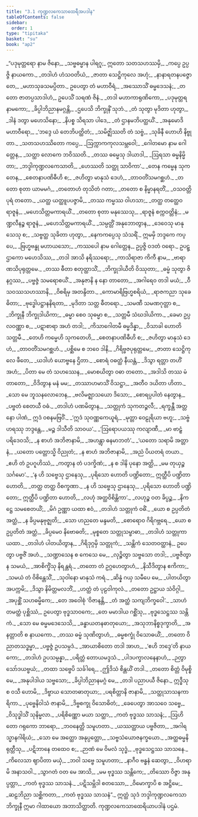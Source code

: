 ```yaml
---
title: "3.1 ကုဏ္ဍလကေသာထေရီအပဒါန"
tableOfContents: false
sidebar:
  order: 1
type: "tipitaka"
basket: "su"
book: "ap2"
---
```



<DynamicBreadcrumb />

<Division number="1" book="ap2" e="ch" v="20" p="24">

<Paragraph number="694" type="verses" book="ap2">
_“ပဒုမုတ္တရော နာမ ဇိနော,_  
_သဗ္ဗဓမ္မာန ပါရဂူ;_  
ဣတော သတသဟဿမှိ,_  
_ကပ္ပေ ဥပ္ပဇ္ဇိ နာယကော._  

</Paragraph>

</Division>
<Division number="2" book="ap2" e="ch" v="20" p="24">

<Paragraph number="695" type="verses" book="ap2">
_တဒါဟံ ဟံသဝတိယံ,_  
_ဇာတာ သေဋ္ဌိကုလေ အဟုံ;_  
_နာနာရတနပဇ္ဇောတေ,_  
_မဟာသုခသမပ္ပိတာ._  

</Paragraph>

</Division>
<Division number="3" book="ap2" e="ch" v="20" p="24">

<Paragraph number="696" book="ap2">
ဥပေတွာ တံ မဟာဝီရံ,_  
_အဿောသိံ ဓမ္မဒေသနံ;_  
_တတော ဇာတပ္ပသာဒါဟံ,_  
ဥပေသိံ သရဏံ ဇိနံ._  

</Paragraph>

</Division>
<Division number="4" book="ap2" e="ch" v="20" p="24">

<Paragraph number="697" type="verses" book="ap2">
_တဒါ မဟာကာရုဏိကော,_  
_ပဒုမုတ္တရနာမကော;_  
_ခိပ္ပါဘိညာနမဂ္ဂန္တိ,_  
_ဌပေသိ ဘိက္ခုနိံ သုဘံ._  

</Paragraph>

</Division>
<Division number="5" book="ap2" e="ch" v="20" p="24">

<Paragraph number="698" type="verses" book="ap2">
_တံ သုတွာ မုဒိတာ ဟုတွာ,_  
_ဒါနံ ဒတွာ မဟေသိနော;_  
_နိပစ္စ သိရသာ ပါဒေ,_  
_တံ ဌာနမဘိပတ္ထယိံ._  

</Paragraph>

</Division>
<Division number="6" book="ap2" e="ch" v="20" p="24">

<Paragraph number="699" type="verses" book="ap2">
_အနုမောဒိ မဟာဝီရော,_  
_‘ဘဒ္ဒေ ယံ တေဘိပတ္ထိတံ;_  
_သမိဇ္ဈိဿတိ တံ သဗ္ဗံ,_  
_သုခိနီ ဟောဟိ နိဗ္ဗုတာ._  

</Paragraph>

</Division>
<Division number="7" book="ap2" e="ch" v="20" p="24">

<Paragraph number="700" type="verses" book="ap2">
_သတသဟဿိတော ကပ္ပေ,_  
_ဩက္ကာကကုလသမ္ဘဝေါ;_  
_ဂေါတမော နာမ ဂေါတ္တေန,_  
_သတ္ထာ လောကေ ဘဝိဿတိ._  

</Paragraph>

</Division>
<Division number="8" book="ap2" e="ch" v="20" p="24">

<Paragraph number="701" type="verses" book="ap2">
_တဿ ဓမ္မေသု ဒါယာဒါ,_  
_ဩရသာ ဓမ္မနိမ္မိတာ;_  
_ဘဒ္ဒါကုဏ္ဍလကေသာတိ,_  
_ဟေဿတိ သတ္ထု သာဝိကာ’._  

</Paragraph>

</Division>
<Division number="9" book="ap2" e="ch" v="20" p="25">

<Paragraph number="702" type="verses" book="ap2">
_တေန ကမ္မေန သုကတေန,_  
_စေတနာပဏိဓီဟိ စ;_  
_ဇဟိတွာ မာနုသံ ဒေဟံ,_  
_တာဝတိံသမဂစ္ဆဟံ._  

</Paragraph>

</Division>
<Division number="10" book="ap2" e="ch" v="20" p="25">

<Paragraph number="703" type="verses" book="ap2">
_တတော စုတာ ယာမမဂံ,_  
_တတောဟံ တုသိတံ ဂတာ;_  
_တတော စ နိမ္မာနရတိံ,_  
_ဝသဝတ္တိပုရံ တတော._  

</Paragraph>

</Division>
<Division number="11" book="ap2" e="ch" v="20" p="25">

<Paragraph number="704" type="verses" book="ap2">
_ယတ္ထ ယတ္ထူပပဇ္ဇာမိ,_  
_တဿ ကမ္မဿ ဝါဟသာ;_  
_တတ္ထ တတ္ထေဝ ရာဇူနံ,_  
_မဟေသိတ္တမကာရယိံ._  

</Paragraph>

</Division>
<Division number="12" book="ap2" e="ch" v="20" p="25">

<Paragraph number="705" type="verses" book="ap2">
_တတော စုတာ မနုဿေသု,_  
_ရာဇူနံ စက္ကဝတ္တိနံ;_  
_မဏ္ဍလီနဉ္စ ရာဇူနံ,_  
_မဟေသိတ္တမကာရယိံ._  

</Paragraph>

</Division>
<Division number="13" book="ap2" e="ch" v="20" p="25">

<Paragraph number="706" type="verses" book="ap2">
_သမ္ပတ္တိံ အနုဘောတွာန,_  
_ဒေဝေသု မာနုသေသု စ;_  
_သဗ္ဗတ္ထ သုခိတာ ဟုတွာ,_  
_နေကကပ္ပေသု သံသရိံ._  

</Paragraph>

</Division>
<Division number="14" book="ap2" e="ch" v="20" p="25">

<Paragraph number="707" book="ap2">
ဣမမှိ ဘဒ္ဒကေ ကပ္ပေ,_  
_ဗြဟ္မဗန္ဓု မဟာယသော;_  
_ကဿပေါ နာမ ဂေါတ္တေန,_  
ဥပ္ပဇ္ဇိ ဝဒတံ ဝရော._  

</Paragraph>

</Division>
<Division number="15" book="ap2" e="ch" v="20" p="25">

<Paragraph number="708" type="verses" book="ap2">
ဥပဋ္ဌာကော မဟေသိဿ,_  
_တဒါ အာသိ နရိဿရော;_  
_ကာသိရာဇာ ကိကီ နာမ,_  
_ဗာရာဏသိပုရုတ္တမေ._  

</Paragraph>

</Division>
<Division number="16" book="ap2" e="ch" v="20" p="25">

<Paragraph number="709" type="verses" book="ap2">
_တဿ ဓီတာ စတုတ္ထာသိံ,_  
_ဘိက္ခုဒါယီတိ ဝိဿုတာ;_  
_ဓမ္မံ သုတွာ ဇိနဂ္ဂဿ,_  
_ပဗ္ဗဇ္ဇံ သမရောစယိံ._  

</Paragraph>

</Division>
<Division number="17" book="ap2" e="ch" v="20" p="25">

<Paragraph number="710" type="verses" book="ap2">
_အနုဇာနိ န နော တာတော,_  
_အဂါရေဝ တဒါ မယံ;_  
_ဝီသဝဿသဟဿာနိ,_  
_ဝိစရိမှ အတန္ဒိတာ._  

</Paragraph>

</Division>
<Division number="18" book="ap2" e="ch" v="20" p="25">

<Paragraph number="711" type="verses" book="ap2">
_ကောမာရိဗြဟ္မစရိယံ,_  
_ရာဇကညာ သုခေဓိတာ;_  
_ဗုဒ္ဓေါပဋ္ဌာနနိရတာ,_  
_မုဒိတာ သတ္တ ဓီတရော._  

</Paragraph>

</Division>
<Division number="19" book="ap2" e="ch" v="20" p="25">

<Paragraph number="712" type="verses" book="ap2">
_သမဏီ သမဏဂုတ္တာ စ,_  
_ဘိက္ခုနီ ဘိက္ခုဒါယိကာ;_  
_ဓမ္မာ စေဝ သုဓမ္မာ စ,_  
_သတ္တမီ သံဃဒါယိကာ._  

</Paragraph>

</Division>
<Division number="20" book="ap2" e="ch" v="20" p="25">

<Paragraph number="713" type="verses" book="ap2">
_ခေမာ ဥပ္ပလဝဏ္ဏာ စ,_  
_ပဋာစာရာ အဟံ တဒါ;_  
_ကိသာဂေါတမီ ဓမ္မဒိန္နာ,_  
_ဝိသာခါ ဟောတိ သတ္တမီ._  

</Paragraph>

</Division>
<Division number="21" book="ap2" e="ch" v="20" p="26">

<Paragraph number="714" type="verses" book="ap2">
_တေဟိ ကမ္မေဟိ သုကတေဟိ,_  
_စေတနာပဏိဓီဟိ စ;_  
_ဇဟိတွာ မာနုသံ ဒေဟံ,_  
_တာဝတိံသမဂစ္ဆဟံ._  

</Paragraph>

</Division>
<Division number="22" book="ap2" e="ch" v="20" p="26">

<Paragraph number="715" type="verses" book="ap2">
_ပစ္ဆိမေ စ ဘဝေ ဒါနိ,_  
_ဂိရိဗ္ဗဇပုရုတ္တမေ;_  
_ဇာတာ သေဋ္ဌိကုလေ ဖီတေ,_  
_ယဒါဟံ ယောဗ္ဗနေ ဌိတာ._  

</Paragraph>

</Division>
<Division number="23" book="ap2" e="ch" v="20" p="26">

<Paragraph number="716" type="verses" book="ap2">
_စောရံ ဝဓတ္ထံ နီယန္တံ,_  
_ဒိသွာ ရတ္တာ တဟိံ အဟံ;_  
_ပိတာ မေ တံ သဟဿေန,_  
_မောစယိတွာ ဝဓာ တတော._  

</Paragraph>

</Division>
<Division number="24" book="ap2" e="ch" v="20" p="26">

<Paragraph number="717" type="verses" book="ap2">
_အဒါသိ တဿ မံ တာတော,_  
_ဝိဒိတွာန မနံ မမ;_  
_တဿာဟမာသိံ ဝိသဋ္ဌာ,_  
_အတီဝ ဒယိတာ ဟိတာ._  

</Paragraph>

</Division>
<Division number="25" book="ap2" e="ch" v="20" p="26">

<Paragraph number="718" type="verses" book="ap2">
_သော မေ ဘူသနလောဘေန,_  
_ဗလိမဇ္ဈာသယော ဒိသော;_  
_စောရပ္ပပါတံ နေတွာန,_  
_ပဗ္ဗတံ စေတယီ ဝဓံ._  

</Paragraph>

</Division>
<Division number="26" book="ap2" e="ch" v="20" p="26">

<Paragraph number="719" type="verses" book="ap2">
_တဒါဟံ ပဏမိတွာန,_  
_သတ္တုကံ သုကတဉ္ဇလီ;_  
_ရက္ခန္တီ အတ္တနော ပါဏံ,_  
ဣဒံ ဝစနမဗြဝိံ._  

</Paragraph>

</Division>
<Division number="27" book="ap2" e="ch" v="20" p="26">

<Paragraph number="720" type="verses" book="ap2">
_‘ဣဒံ သုဝဏ္ဏကေယူရံ,_  
_မုတ္တာ ဝေဠုရိယာ ဗဟူ;_  
_သဗ္ဗံ ဟရဿု ဘဒ္ဒန္တေ,_  
_မဉ္စ ဒါသီတိ သာဝယ’._  

</Paragraph>

</Division>
<Division number="28" book="ap2" e="ch" v="20" p="26">

<Paragraph number="721" type="verses" book="ap2">
_‘ဩရောပယဿု ကလျာဏီ,_  
_မာ ဗာဠှံ ပရိဒေဝသိ;_  
_န စာဟံ အဘိဇာနာမိ,_  
_အဟန္တွာ ဓနမာဘတံ’._  

</Paragraph>

</Division>
<Division number="29" book="ap2" e="ch" v="20" p="26">

<Paragraph number="722" type="verses" book="ap2">
_‘ယတော သရာမိ အတ္တာနံ,_  
_ယတော ပတ္တောသ္မိ ဝိညုတံ;_  
_န စာဟံ အဘိဇာနာမိ,_  
_အညံ ပိယတရံ တယာ._  

</Paragraph>

</Division>
<Division number="30" book="ap2" e="ch" v="20" p="26">

<Paragraph number="723" type="verses" book="ap2">
_ဧဟိ တံ ဥပဂူဟိဿံ,_  
_ကတွာန တံ ပဒက္ခိဏံ;_  
_န စ ဒါနိ ပုနော အတ္ထိ,_  
_မမ တုယှဉ္စ သင်္ဂမော’._  

</Paragraph>

</Division>
<Division number="31" book="ap2" e="ch" v="20" p="27">

<Paragraph number="724" type="verses" book="ap2">
_‘န ဟိ သဗ္ဗေသု ဌာနေသု,_  
_ပုရိသော ဟောတိ ပဏ္ဍိတော;_  
ဣတ္ထီပိ ပဏ္ဍိတာ ဟောတိ,_  
_တတ္ထ တတ္ထ ဝိစက္ခဏာ._  

</Paragraph>

</Division>
<Division number="32" book="ap2" e="ch" v="20" p="27">

<Paragraph number="725" type="verses" book="ap2">
_န ဟိ သဗ္ဗေသု ဌာနေသု,_  
_ပုရိသော ဟောတိ ပဏ္ဍိတော;_  
ဣတ္ထီပိ ပဏ္ဍိတာ ဟောတိ,_  
_လဟုံ အတ္ထဝိစိန္တိကာ’._  

</Paragraph>

</Division>
<Division number="33" book="ap2" e="ch" v="20" p="27">

<Paragraph number="726" type="verses" book="ap2">
_လဟုဉ္စ ဝတ ခိပ္ပဉ္စ,_  
_နိကဋ္ဌေ သမစေတယိံ;_  
_မိဂံ ဥဏ္ဏာ ယထာ ဧဝံ,_  
_တဒါဟံ သတ္တုကံ ဝဓိံ._  

</Paragraph>

</Division>
<Division number="34" book="ap2" e="ch" v="20" p="27">

<Paragraph number="727" type="verses" book="ap2">
_ယော စ ဥပ္ပတိတံ အတ္ထံ,_  
_န ခိပ္ပမနုဗုဇ္ဈတိ;_  
_သော ဟညတေ မန္ဒမတိ,_  
_စောရောဝ ဂိရိဂဗ္ဘရေ._  

</Paragraph>

</Division>
<Division number="35" book="ap2" e="ch" v="20" p="27">

<Paragraph number="728" type="verses" book="ap2">
_ယော စ ဥပ္ပတိတံ အတ္ထံ,_  
_ခိပ္ပမေဝ နိဗောဓတိ;_  
_မုစ္စတေ သတ္တုသမ္ဗာဓာ,_  
_တဒါဟံ သတ္တုကာ ယထာ._  

</Paragraph>

</Division>
<Division number="36" book="ap2" e="ch" v="20" p="27">

<Paragraph number="729" type="verses" book="ap2">
_တဒါဟံ ပါတယိတွာန,_  
_ဂိရိဒုဂ္ဂမှိ သတ္တုကံ;_  
_သန္တိကံ သေတဝတ္ထာနံ,_  
ဥပေတွာ ပဗ္ဗဇိံ အဟံ._  

</Paragraph>

</Division>
<Division number="37" book="ap2" e="ch" v="20" p="27">

<Paragraph number="730" type="verses" book="ap2">
_သဏ္ဍာသေန စ ကေသေ မေ,_  
_လုဉ္စိတွာ သဗ္ဗသော တဒါ;_  
_ပဗ္ဗဇိတွာန သမယံ,_  
_အာစိက္ခိံသု နိရန္တရံ._  

</Paragraph>

</Division>
<Division number="38" book="ap2" e="ch" v="20" p="27">

<Paragraph number="731" type="verses" book="ap2">
_တတော တံ ဥဂ္ဂဟေတွာဟံ,_  
_နိသီဒိတွာန ဧကိကာ;_  
_သမယံ တံ ဝိစိန္တေသိံ,_  
_သုဝါနော မာနုသံ ကရံ._  

</Paragraph>

</Division>
<Division number="39" book="ap2" e="ch" v="20" p="27">

<Paragraph number="732" type="verses" book="ap2">
_ဆိန္နံ ဂယှ သမီပေ မေ,_  
_ပါတယိတွာ အပက္ကမိ;_  
_ဒိသွာ နိမိတ္တမလဘိံ,_  
_ဟတ္ထံ တံ ပုဠဝါကုလံ._  

</Paragraph>

</Division>
<Division number="40" book="ap2" e="ch" v="20" p="27">

<Paragraph number="733" type="verses" book="ap2">
_တတော ဥဋ္ဌာယ သံဝိဂ္ဂါ,_  
_အပုစ္ဆိံ သဟဓမ္မိကေ;_  
_တေ အဝေါစုံ ‘ဝိဇာနန္တိ,_  
_တံ အတ္ထံ သကျဘိက္ခဝေါ’._  

</Paragraph>

</Division>
<Division number="41" book="ap2" e="ch" v="20" p="27">

<Paragraph number="734" type="verses" book="ap2">
_သာဟံ တမတ္ထံ ပုစ္ဆိဿံ,_  
ဥပေတွာ ဗုဒ္ဓသာဝကေ;_  
_တေ မမာဒါယ ဂစ္ဆိံသု,_  
_ဗုဒ္ဓသေဋ္ဌဿ သန္တိကံ._  

</Paragraph>

</Division>
<Division number="42" book="ap2" e="ch" v="20" p="28">

<Paragraph number="735" type="verses" book="ap2">
_သော မေ ဓမ္မမဒေသေသိ,_  
_ခန္ဓာယတနဓာတုယော;_  
_အသုဘာနိစ္စဒုက္ခာတိ,_  
_အနတ္တာတိ စ နာယကော._  

</Paragraph>

</Division>
<Division number="43" book="ap2" e="ch" v="20" p="28">

<Paragraph number="736" type="verses" book="ap2">
_တဿ ဓမ္မံ သုဏိတွာဟံ,_  
_ဓမ္မစက္ခုံ ဝိသောဓယိံ;_  
_တတော ဝိညာတသဒ္ဓမ္မာ,_  
_ပဗ္ဗဇ္ဇံ ဥပသမ္ပဒံ._  

</Paragraph>

</Division>
<Division number="44" book="ap2" e="ch" v="20" p="28">

<Paragraph number="737" type="verses" book="ap2">
_အာယာစိတော တဒါ အာဟ,_  
_‘ဧဟိ ဘဒ္ဒေ’တိ နာယကော;_  
_တဒါဟံ ဥပသမ္ပန္နာ,_  
_ပရိတ္တံ တောယမဒ္ဒသံ._  

</Paragraph>

</Division>
<Division number="45" book="ap2" e="ch" v="20" p="28">

<Paragraph number="738" type="verses" book="ap2">
_ပါဒပက္ခာလနေနာဟံ,_  
_ဉတွာ သော်ဒယဗ္ဗယံ;_  
_တထာ သဗ္ဗေပိ သင်္ခါရေ,_  
_ဤဒိသံ စိန္တယိံ တဒါ._  

</Paragraph>

</Division>
<Division number="46" book="ap2" e="ch" v="20" p="28">

<Paragraph number="739" type="verses" book="ap2">
_တတော စိတ္တံ ဝိမုစ္စိ မေ,_  
_အနုပါဒါယ သဗ္ဗသော;_  
_ခိပ္ပါဘိညာနမဂ္ဂံ မေ,_  
_တဒါ ပညာပယီ ဇိနော._  

</Paragraph>

</Division>
<Division number="47" book="ap2" e="ch" v="20" p="28">

<Paragraph number="740" type="verses" book="ap2">
ဣဒ္ဓီသု စ ဝသီ ဟောမိ,_  
_ဒိဗ္ဗာယ သောတဓာတုယာ;_  
_ပရစိတ္တာနိ ဇာနာမိ,_  
_သတ္ထုသာသနကာရိကာ._  

</Paragraph>

</Division>
<Division number="48" book="ap2" e="ch" v="20" p="28">

<Paragraph number="741" type="verses" book="ap2">
_ပုဗ္ဗေနိဝါသံ ဇာနာမိ,_  
_ဒိဗ္ဗစက္ခု ဝိသောဓိတံ;_  
_ခေပေတွာ အာသဝေ သဗ္ဗေ,_  
_ဝိသုဒ္ဓါသိံ သုနိမ္မလာ._  

</Paragraph>

</Division>
<Division number="49" book="ap2" e="ch" v="20" p="28">

<Paragraph number="742" type="verses" book="ap2">
_ပရိစိဏ္ဏော မယာ သတ္ထာ,_  
_ကတံ ဗုဒ္ဓဿ သာသနံ;_  
_ဩဟိတော ဂရုကော ဘာရော,_  
_ဘဝနေတ္တိ သမူဟတာ._  

</Paragraph>

</Division>
<Division number="50" book="ap2" e="ch" v="20" p="28">

<Paragraph number="743" type="verses" book="ap2">
_ယဿတ္ထာယ ပဗ္ဗဇိတာ,_  
_အဂါရသ္မာနဂါရိယံ;_  
_သော မေ အတ္ထော အနုပ္ပတ္တော,_  
_သဗ္ဗသံယောဇနက္ခယော._  

</Paragraph>

</Division>
<Division number="51" book="ap2" e="ch" v="20" p="28">

<Paragraph number="744" type="verses" book="ap2">
_အတ္ထဓမ္မနိရုတ္တီသု,_  
_ပဋိဘာနေ တထေဝ စ;_  
_ဉာဏံ မေ ဝိမလံ သုဒ္ဓံ,_  
_ဗုဒ္ဓသေဋ္ဌဿ သာသနေ._  

</Paragraph>

</Division>
<Division number="52" book="ap2" e="ch" v="20" p="28">

<Paragraph number="745" type="verses" book="ap2">
_ကိလေသာ ဈာပိတာ မယှံ,_  
_ဘဝါ သဗ္ဗေ သမူဟတာ;_  
_နာဂီဝ ဗန္ဓနံ ဆေတွာ,_  
_ဝိဟရာမိ အနာသဝါ._  

</Paragraph>

</Division>
<Division number="53" book="ap2" e="ch" v="20" p="29">

<Paragraph number="746" type="verses" book="ap2">
_သွာဂတံ ဝတ မေ အာသိ,_  
_မမ ဗုဒ္ဓဿ သန္တိကေ;_  
_တိဿော ဝိဇ္ဇာ အနုပ္ပတ္တာ,_  
_ကတံ ဗုဒ္ဓဿ သာသနံ._  

</Paragraph>

</Division>
<Division number="54" book="ap2" e="ch" v="20" p="29">

<Paragraph number="747" type="verses" book="ap2">
_ပဋိသမ္ဘိဒါ စတဿော,_  
_ဝိမောက္ခာပိ စ အဋ္ဌိမေ;_  
_ဆဠဘိညာ သစ္ဆိကတာ,_  
_ကတံ ဗုဒ္ဓဿ သာသနံ”._  

</Paragraph>

<Paragraph number="748" book="ap2">
ဣတ္ထံ သုဒံ ဘဒ္ဒါကုဏ္ဍလကေသာ ဘိက္ခုနီ ဣမာ ဂါထာယော အဘာသိတ္ထာတိ.

</Paragraph>
</Division>

<Paragraph number="749" type="center" book="ap2">
ကုဏ္ဍလကေသာထေရိယာပဒါနံ ပဌမံ.
</Paragraph>